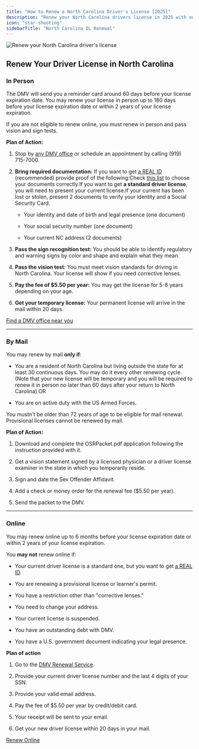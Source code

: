 ```yaml
---
title: "How to Renew a North Carolina Driver's License [2025]"
description: "Renew your North Carolina drivers license in 2025 with our simple, step-by-step guide. Find all the necessary requirements, forms, fees, and online renewal options to ensure a hassle-free experience. Stay legal and avoid fines - start your renewal process now!"
icon: "star-shooting"
sidebarTitle: "North Carolina DL Renewal"
---
```


![Renew your North Carolina driver's license](https://driving-tests.org/wp-content/uploads/2024/07/renew-north-carolina-drivers-license.jpg)

## Renew Your Driver License in North Carolina

### In Person

The DMV will send you a reminder card around 60 days before your license expiration date. You may renew your license in person up to 180 days before your license expiration date or within 2 years of your license expiration.

If you are not eligible to renew online, you must renew in person and pass vision and sign tests.

**Plan of Action:**

1. Stop by [any DMV office](https://driving-tests.org/dmv-near-me/) or schedule an appointment by calling (919) 715-7000.

2. **Bring required documentation:** If you want to get [a REAL ID](https://www.ncdot.gov/dmv/license-id/nc-real-id/Pages/default.aspx) (recommended) provide proof of the following:Check [this list](https://connect.ncdot.gov/business/DMV/REALIDToolkitDocuments/REAL%20ID%20Requirement%20List.pdf) to choose your documents correctly.If you want to get **a standard driver license**, you will need to present your current license.If your current has been lost or stolen, present 2 documents to verify your identity and a Social Security Card.

   * Your identity and date of birth and legal presence (one document)

   * Your social security number (one document)

   * Your current NC address (2 documents)

3. **Pass the sign recognition test:** You should be able to identify regulatory and warning signs by color and shape and explain what they mean.

4. **Pass the vision test:** You must meet vision standards for driving in North Carolina. Your license will show if you need corrective lenses.

5. **Pay the fee of $5.50 per year:** You may get the license for 5-8 years depending on your age.

6. **Get your temporary license:** Your permanent license will arrive in the mail within 20 days.

[Find a DMV office near you](https://driving-tests.org/dmv-near-me/)

***

### By Mail

You may renew by mail **only if**:

* You are a resident of North Carolina but living outside the state for at least 30 continuous days. You may do it every other renewing cycle. (Note that your new license will be temporary and you will be required to renew it in person no later than 60 days after your return to North Carolina) OR

* You are on active duty with the US Armed Forces.

You mustn't be older than 72 years of age to be eligible for mail renewal. Provisional licenses cannot be renewed by mail.

**Plan of Action:**

1. Download and complete the OSRPacket.pdf application following the instruction provided with it.

2. Get a vision statement signed by a licensed physician or a driver license examiner in the state in which you temporarily reside.

3. Sign and date the Sex Offender Affidavit.

4. Add a check or money order for the renewal fee ($5.50 per year).

5. Send the packet to the DMV.

***

### Online

You may renew online up to 6 months before your license expiration date or within 2 years of your license expiration.

You **may not** renew online if:

* Your current driver license is a standard one, but you want to get [a REAL ID](https://www.ncdot.gov/dmv/license-id/nc-real-id/Pages/default.aspx).

* You are renewing a provisional license or learner's permit.

* You have a restriction other than "corrective lenses."

* You need to change your address.

* Your current license is suspended.

* You have an outstanding debt with DMV.

* You have a U.S. government document indicating your legal presence.

**Plan of action**

1. Go to the [DMV Renewal Service](https://edmv.ncdot.gov/DriverLicenseRenewal).

2. Provide your current driver license number and the last 4 digits of your SSN.

3. Provide your valid email address.

4. Pay the fee of $5.50 per year by credit/debit card.

5. Your receipt will be sent to your email.

6. Get your new driver license within 20 days in your mail.

[Renew Online](https://edmv.ncdot.gov/DriverLicenseRenewal)

<Snippet file="renewal-state-block.mdx" />